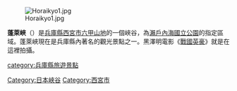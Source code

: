 {{expand|time=2015-12-14T09:39:58+00:00}}
{{unreferenced|time=2015-12-14T09:39:58+00:00}}
[[File:Horaikyo1.jpg|thumb]]

'''蓬萊峽'''（{{lang-ja|蓬莱峡}}）是[[兵庫縣|兵庫縣]][[西宮市|西宮市]][[六甲山|六甲山地]]的一個峽谷，為[[瀨戶內海國立公園|瀨戶內海國立公園]]的指定區域。蓬萊峽現在是兵庫縣內著名的觀光景點之一。黑澤明電影《[[戰國英豪|戰國英豪]]》就是在這裡拍攝。

[[Category:日本峽谷|Category:日本峽谷]]
[[Category:西宮市|Category:西宮市]]
[[category:兵庫縣旅遊景點|category:兵庫縣旅遊景點]]